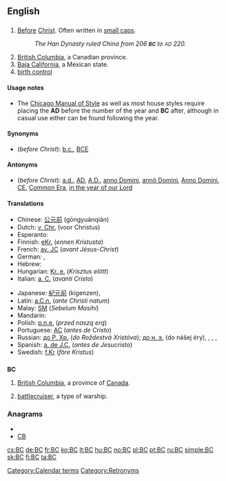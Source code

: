 ==English==

==={{initialism}}===
{{wikipedia|Before Christ}}
{{infl|en|initialism|head=BC or B.C.}}

# [[Before]] [[Christ]]. Often written in [[small caps]].
#: ''The Han Dynasty ruled China from 206 '''<small>BC</small>''' to <small>AD</small> 220.''
# [[British Columbia]], a Canadian province.
# [[Baja California]], a Mexican state.
# [[birth control]]

====Usage notes====
* The [[w:Chicago Manual of Style|Chicago Manual of Style]] as well as most house styles require placing the '''AD''' before the number of the year and '''BC''' after, although in casual use either can be found following the year.

====Synonyms====
* (''before Christ''): [[b.c.]], [[BCE]]

====Antonyms====
* (''before Christ''): [[a.d.]], [[AD]], [[A.D.]], [[anno Domini]], [[annō Domini]], [[Anno Domini]], [[CE]], [[Common Era]], [[in the year of our Lord]]

====Translations====
{{trans-top|before Christ}}
* Chinese: [[公元前]] (gōngyuánqián)
* Dutch: [[v. Chr.]] (voor Christus)
* Esperanto: {{t-|eo|a.K.|xs=Esperanto}}
* Finnish: [[eKr.]] (''ennen Kristusta'')
* French: [[av. JC]] (''avant Jésus-Christ'')
* German: {{t|de|vor Christus}},  {{t|de|v.Chr.}}
* Hebrew: {{t-|he|לפנה״ס}}
* Hungarian: [[Kr. e.]] (''Krisztus elött'')
* Italian: [[a. C.]] (''avanti Cristo'')
{{trans-mid}}
* Japanese: [[紀元前]] (kigenzen),  {{t|ja|紀元前|tr=きげんぜん, kigenzen|sc=Jpan}}
* Latin: [[a.C.n.]] (''ante Christi natum'')
* Malay: [[SM]] (''Sebelum Masihi'')
* Mandarin: {{t|zh|公元前|tr=gōngyuánqián|sc=Hani}}
* Polish: [[p.n.e.]] (''przed naszą erą'')
* Portuguese: [[AC]] (''antes de Cristo'')
* Russian: [[до Р. Хр.]] (''do Roždestvá Xristóva''); [[до н. э.]] (do nášej éry),  {{t|ru|до нашей эры|tr=do nášej éry|sc=Cyrl}},  {{t|ru|до н. э.|sc=Cyrl}},  {{t|ru|до Рождества Христова|tr=do Roždestvá Xristóva|sc=Cyrl}},  {{t|ru|до Р. Хр.|sc=Cyrl}}
* Spanish: [[a. de J.C.]] (''antes de Jesucristo'')
* Swedish: [[f.Kr]] (''före Kristus'')
{{trans-bottom}}

==={{abbreviation}}===
'''BC'''

# [[British Columbia]], a province of [[Canada]].
# {{US|navy}} [[battlecruiser]], a type of warship.

===Anagrams===
* {{alphagram|bc}}
* [[CB#English|CB]]

[[Category:Calendar terms]]
[[Category:Retronyms]]

[[cs:BC]]
[[de:BC]]
[[fr:BC]]
[[ko:BC]]
[[lt:BC]]
[[hu:BC]]
[[no:BC]]
[[pl:BC]]
[[pt:BC]]
[[ru:BC]]
[[simple:BC]]
[[sk:BC]]
[[fi:BC]]
[[ta:BC]]